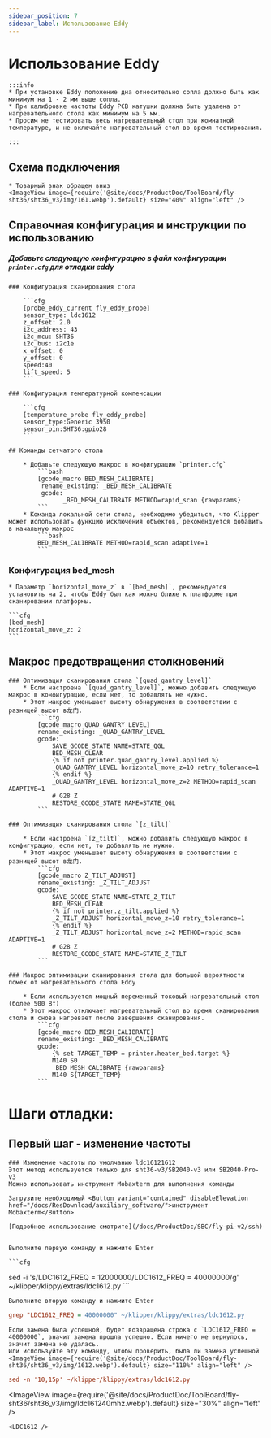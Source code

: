 ```yaml
---
sidebar_position: 7
sidebar_label: Использование Eddy
---
```




# Использование Eddy

    :::info
    * При установке Eddy положение дна относительно сопла должно быть как минимум на 1 - 2 мм выше сопла.
    * При калибровке частоты Eddy PCB катушки должна быть удалена от нагревательного стола как минимум на 5 мм.
    * Просим не тестировать весь нагревательный стол при комнатной температуре, и не включайте нагревательный стол во время тестирования.

    :::


## Схема подключения

    * Товарный знак обращен вниз
    <ImageView image={require('@site/docs/ProductDoc/ToolBoard/fly-sht36/sht36_v3/img/161.webp').default} size="40%" align="left" />


## Справочная конфигурация и инструкции по использованию

##### Добавьте следующую конфигурацию в файл конфигурации `printer.cfg` для отладки eddy

    ### Конфигурация сканирования стола

        ```cfg
        [probe_eddy_current fly_eddy_probe]
        sensor_type: ldc1612
        z_offset: 2.0
        i2c_address: 43
        i2c_mcu: SHT36
        i2c_bus: i2c1e
        x_offset: 0
        y_offset: 0
        speed:40
        lift_speed: 5
        ```

    ### Конфигурация температурной компенсации

        ```cfg
        [temperature_probe fly_eddy_probe]
        sensor_type:Generic 3950
        sensor_pin:SHT36:gpio28
        ```

    ## Команды сетчатого стола

        * Добавьте следующую макрос в конфигурацию `printer.cfg`
            ```bash
            [gcode_macro BED_MESH_CALIBRATE]
             rename_existing: _BED_MESH_CALIBRATE
             gcode: 
                   _BED_MESH_CALIBRATE METHOD=rapid_scan {rawparams}
            ```
        * Команда локальной сети стола, необходимо убедиться, что Klipper может использовать функцию исключения объектов, рекомендуется добавить в начальную макрос
            ```bash
            BED_MESH_CALIBRATE METHOD=rapid_scan adaptive=1 
            ```

### Конфигурация bed_mesh

    * Параметр `horizontal_move_z` в `[bed_mesh]`, рекомендуется установить на 2, чтобы Eddy был как можно ближе к платформе при сканировании платформы.

    ```cfg
    [bed_mesh]
    horizontal_move_z: 2
    ```
## Макрос предотвращения столкновений

    ### Оптимизация сканирования стола `[quad_gantry_level]`
        * Если настроена `[quad_gantry_level]`, можно добавить следующую макрос в конфигурацию, если нет, то добавлять не нужно.
        * Этот макрос уменьшает высоту обнаружения в соответствии с разницей высот в龙门.
            ```cfg
            [gcode_macro QUAD_GANTRY_LEVEL]
            rename_existing: _QUAD_GANTRY_LEVEL
            gcode:
                SAVE_GCODE_STATE NAME=STATE_QGL
                BED_MESH_CLEAR
                {% if not printer.quad_gantry_level.applied %}
                _QUAD_GANTRY_LEVEL horizontal_move_z=10 retry_tolerance=1
                {% endif %}
                _QUAD_GANTRY_LEVEL horizontal_move_z=2 METHOD=rapid_scan ADAPTIVE=1
                # G28 Z
                RESTORE_GCODE_STATE NAME=STATE_QGL
            ```

    ### Оптимизация сканирования стола `[z_tilt]`

        * Если настроена `[z_tilt]`, можно добавить следующую макрос в конфигурацию, если нет, то добавлять не нужно.
        * Этот макрос уменьшает высоту обнаружения в соответствии с разницей высот в龙门.
            ```cfg
            [gcode_macro Z_TILT_ADJUST]
            rename_existing: _Z_TILT_ADJUST
            gcode:
                SAVE_GCODE_STATE NAME=STATE_Z_TILT
                BED_MESH_CLEAR
                {% if not printer.z_tilt.applied %}
                _Z_TILT_ADJUST horizontal_move_z=10 retry_tolerance=1
                {% endif %}
                _Z_TILT_ADJUST horizontal_move_z=2 METHOD=rapid_scan ADAPTIVE=1
                # G28 Z
                RESTORE_GCODE_STATE NAME=STATE_Z_TILT
            ```

    ### Макрос оптимизации сканирования стола для большой вероятности помех от нагревательного стола Eddy

        * Если используется мощный переменный токовый нагревательный стол (более 500 Вт)
        * Этот макрос отключает нагревательный стол во время сканирования стола и снова нагревает после завершения сканирования.
            ```cfg
            [gcode_macro BED_MESH_CALIBRATE]
            rename_existing: _BED_MESH_CALIBRATE
            gcode:
                {% set TARGET_TEMP = printer.heater_bed.target %}
                M140 S0
                _BED_MESH_CALIBRATE {rawparams}
                M140 S{TARGET_TEMP}
            ```

   # Шаги отладки: 
   ## Первый шаг - изменение частоты

    ### Изменение частоты по умолчанию ldc16121612
    Этот метод используется только для sht36-v3/SB2040-v3 или SB2040-Pro-v3
    Можно использовать инструмент Mobaxterm для выполнения команды

    Загрузите необходимый <Button variant="contained" disableElevation href="/docs/ResDownload/auxiliary_software/">инструмент Mobaxterm</Button>

    [Подробное использование смотрите](/docs/ProductDoc/SBC/fly-pi-v2/ssh)


    Выполните первую команду и нажмите Enter

    ```cfg
sed -i 's/LDC1612_FREQ = 12000000/LDC1612_FREQ = 40000000/g' ~/klipper/klippy/extras/ldc1612.py
    ```

    Выполните вторую команду и нажмите Enter
  ```cfg
grep "LDC1612_FREQ = 40000000" ~/klipper/klippy/extras/ldc1612.py
  ```
    Если замена была успешной, будет возвращена строка с `LDC1612_FREQ = 40000000`, значит замена прошла успешно. Если ничего не вернулось, значит замена не удалась.
    Или используйте эту команду, чтобы проверить, была ли замена успешной
    <ImageView image={require('@site/docs/ProductDoc/ToolBoard/fly-sht36/sht36_v3/img/1612.webp').default} size="110%" align="left" />
```cfg
sed -n '10,15p' ~/klipper/klippy/extras/ldc1612.py
```
   <ImageView image={require('@site/docs/ProductDoc/ToolBoard/fly-sht36/sht36_v3/img/ldc161240mhz.webp').default} size="30%" align="left" />

    <LDC1612 /> 